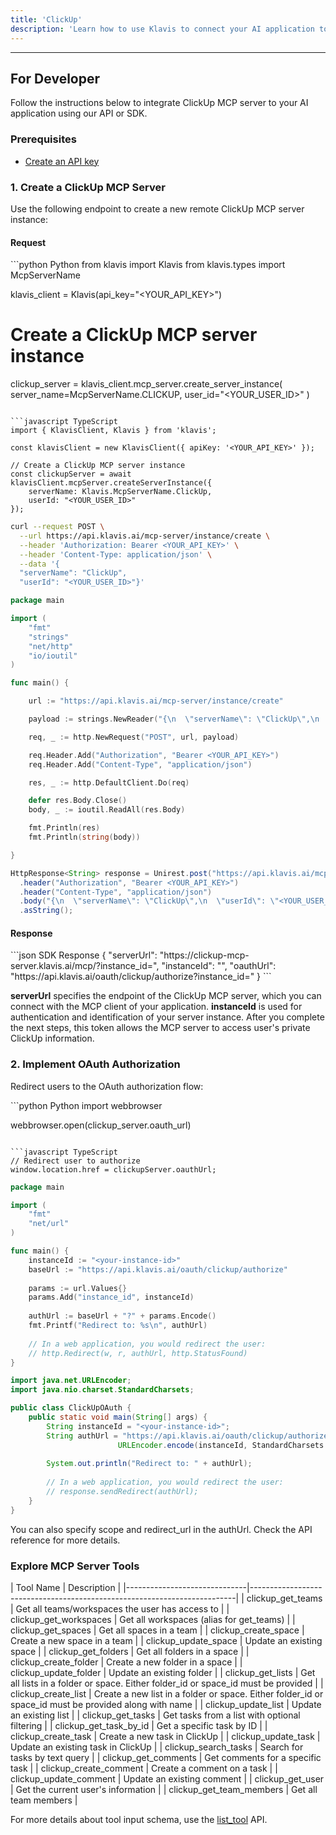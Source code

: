 ```yaml
---
title: 'ClickUp'
description: 'Learn how to use Klavis to connect your AI application to ClickUp MCP Server'
---
```



<NoCodeSnippet />

---

## For Developer

Follow the instructions below to integrate ClickUp MCP server to your AI application using our API or SDK.

### Prerequisites

- [Create an API key](https://www.klavis.ai/home/api-keys)

### 1. Create a ClickUp MCP Server

Use the following endpoint to create a new remote ClickUp MCP server instance:

#### Request
<CodeGroup>
```python Python
from klavis import Klavis
from klavis.types import McpServerName

klavis_client = Klavis(api_key="<YOUR_API_KEY>")

# Create a ClickUp MCP server instance
clickup_server = klavis_client.mcp_server.create_server_instance(
    server_name=McpServerName.CLICKUP,
    user_id="<YOUR_USER_ID>"
)
```

```javascript TypeScript
import { KlavisClient, Klavis } from 'klavis';

const klavisClient = new KlavisClient({ apiKey: '<YOUR_API_KEY>' });

// Create a ClickUp MCP server instance
const clickupServer = await klavisClient.mcpServer.createServerInstance({
    serverName: Klavis.McpServerName.ClickUp,
    userId: "<YOUR_USER_ID>"
});
```

```bash cURL
curl --request POST \
  --url https://api.klavis.ai/mcp-server/instance/create \
  --header 'Authorization: Bearer <YOUR_API_KEY>' \
  --header 'Content-Type: application/json' \
  --data '{
  "serverName": "ClickUp",
  "userId": "<YOUR_USER_ID>"}'
```


```go Go
package main

import (
	"fmt"
	"strings"
	"net/http"
	"io/ioutil"
)

func main() {

	url := "https://api.klavis.ai/mcp-server/instance/create"

	payload := strings.NewReader("{\n  \"serverName\": \"ClickUp\",\n  \"userId\": \"<YOUR_USER_ID>\"\n}")

	req, _ := http.NewRequest("POST", url, payload)

	req.Header.Add("Authorization", "Bearer <YOUR_API_KEY>")
	req.Header.Add("Content-Type", "application/json")

	res, _ := http.DefaultClient.Do(req)

	defer res.Body.Close()
	body, _ := ioutil.ReadAll(res.Body)

	fmt.Println(res)
	fmt.Println(string(body))

}
```

```java Java
HttpResponse<String> response = Unirest.post("https://api.klavis.ai/mcp-server/instance/create")
  .header("Authorization", "Bearer <YOUR_API_KEY>")
  .header("Content-Type", "application/json")
  .body("{\n  \"serverName\": \"ClickUp\",\n  \"userId\": \"<YOUR_USER_ID>\"\n}")
  .asString();
```
</CodeGroup>

#### Response
<CodeGroup>
```json SDK Response
{
  "serverUrl": "https://clickup-mcp-server.klavis.ai/mcp/?instance_id=<instance-id>",
  "instanceId": "<instance-id>",
  "oauthUrl": "https://api.klavis.ai/oauth/clickup/authorize?instance_id=<instance-id>"
}
```
</CodeGroup>


<Check> **serverUrl** specifies the endpoint of the ClickUp MCP server, which you can connect with the MCP client of your application.</Check>
<Note> **instanceId** is used for authentication and identification of your server instance. After you complete the next steps, this token allows the MCP server to access user's private ClickUp information.</Note>


### 2. Implement OAuth Authorization

Redirect users to the OAuth authorization flow:

<CodeGroup>
```python Python
import webbrowser

webbrowser.open(clickup_server.oauth_url)
```

```javascript TypeScript
// Redirect user to authorize
window.location.href = clickupServer.oauthUrl;
```



```go Go
package main

import (
    "fmt"
    "net/url"
)

func main() {
    instanceId := "<your-instance-id>"
    baseUrl := "https://api.klavis.ai/oauth/clickup/authorize"
    
    params := url.Values{}
    params.Add("instance_id", instanceId)
    
    authUrl := baseUrl + "?" + params.Encode()
    fmt.Printf("Redirect to: %s\n", authUrl)
    
    // In a web application, you would redirect the user:
    // http.Redirect(w, r, authUrl, http.StatusFound)
}
```

```java Java
import java.net.URLEncoder;
import java.nio.charset.StandardCharsets;

public class ClickUpOAuth {
    public static void main(String[] args) {
        String instanceId = "<your-instance-id>";
        String authUrl = "https://api.klavis.ai/oauth/clickup/authorize?instance_id=" + 
                        URLEncoder.encode(instanceId, StandardCharsets.UTF_8);
        
        System.out.println("Redirect to: " + authUrl);
        
        // In a web application, you would redirect the user:
        // response.sendRedirect(authUrl);
    }
}
```


</CodeGroup>

<Tip>
You can also specify scope and redirect_url in the authUrl. Check the API reference for more details.
</Tip>

### Explore MCP Server Tools

<Accordion title="Tools Information">
| Tool Name                    | Description                                                              |
|------------------------------|--------------------------------------------------------------------------|
| clickup_get_teams                    | Get all teams/workspaces the user has access to                        |
| clickup_get_workspaces               | Get all workspaces (alias for get_teams)                               |
| clickup_get_spaces                   | Get all spaces in a team                                                |
| clickup_create_space                 | Create a new space in a team                                            |
| clickup_update_space                 | Update an existing space                                                |
| clickup_get_folders                  | Get all folders in a space                                              |
| clickup_create_folder                | Create a new folder in a space                                          |
| clickup_update_folder                | Update an existing folder                                               |
| clickup_get_lists                    | Get all lists in a folder or space. Either folder_id or space_id must be provided |
| clickup_create_list                  | Create a new list in a folder or space. Either folder_id or space_id must be provided along with name |
| clickup_update_list                  | Update an existing list                                                 |
| clickup_get_tasks                    | Get tasks from a list with optional filtering                          |
| clickup_get_task_by_id               | Get a specific task by ID                                               |
| clickup_create_task                  | Create a new task in ClickUp                                           |
| clickup_update_task                  | Update an existing task in ClickUp                                     |
| clickup_search_tasks                 | Search for tasks by text query                                          |
| clickup_get_comments                 | Get comments for a specific task                                        |
| clickup_create_comment               | Create a comment on a task                                              |
| clickup_update_comment               | Update an existing comment                                              |
| clickup_get_user                     | Get the current user's information                                      |
| clickup_get_team_members             | Get all team members                                                    |
</Accordion>

<Note>For more details about tool input schema, use the [list_tool](https://docs.klavis.ai/api-reference/mcp-server/list-tools) API.</Note> 
